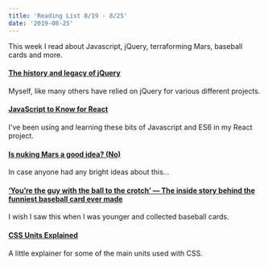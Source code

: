 ```yaml
---
title: 'Reading List 8/19 - 8/25'
date: '2019-08-25'
---
```


This week I read about Javascript, jQuery, terraforming Mars, baseball cards and more.

#### [The history and legacy of jQuery](https://blog.logrocket.com/the-history-and-legacy-of-jquery/?ref=heydesigner)

Myself, like many others have relied on jQuery for various different projects.

#### [JavaScript to Know for React](https://kentcdodds.com/blog/javascript-to-know-for-react)

I've been using and learning these bits of Javascript and ES6 in my React project.

#### [Is nuking Mars a good idea? (No)](https://www.syfy.com/syfywire/is-nuking-mars-a-good-idea-no)

In case anyone had any bright ideas about this...

#### [‘You’re the guy with the ball to the crotch’ — The inside story behind the funniest baseball card ever made](https://www.espn.com/mlb/story/_/id/27425987/guy-ball-crotch-story-funniest-baseball-card-ever-made)

I wish I saw this when I was younger and collected baseball cards.

#### [CSS Units Explained](https://alligator.io/css/css-units-explained/)

A little explainer for some of the main units used with CSS.
